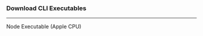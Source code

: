 
### Download CLI Executables
---
 
<div className={`${styles.buttons} ${styles.flexContainer}`}>
  <Link
    className="button button--secondary"
    to="https://github.com/autonomys/subspace/releases/download/taurus-2025-jan-28/subspace-node-macos-aarch64-taurus-2025-jan-28.zip"
    style={{ display: 'flex', flexDirection: 'column', alignItems: 'center', justifyContent: 'center', textAlign: 'center', padding: '10px' }}>
    <span style={{ fontSize: '20px' }}>Node Executable</span>
    <span style={{ fontSize: '14px' }}>(Apple CPU)</span>
  </Link>
</div>